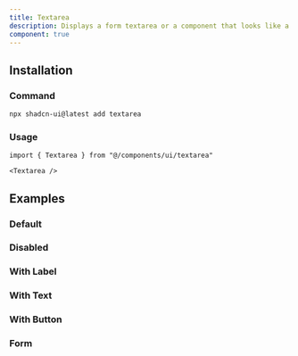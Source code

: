 ```yaml
---
title: Textarea
description: Displays a form textarea or a component that looks like a textarea.
component: true
---
```


<ComponentPreview name="textarea-demo" />

## Installation

<Steps>

### Command

```bash
npx shadcn-ui@latest add textarea
```

### Usage

```tsx
import { Textarea } from "@/components/ui/textarea"
```

```tsx
<Textarea />
```

</Steps>

## Examples

### Default

<ComponentPreview name="textarea-demo" />

### Disabled

<ComponentPreview name="textarea-disabled" />

### With Label

<ComponentPreview name="textarea-with-label" className="[&_div.grid]:w-full" />

### With Text

<ComponentPreview name="textarea-with-text" />

### With Button

<ComponentPreview name="textarea-with-button" />

### Form

<ComponentPreview name="textarea-form" />
